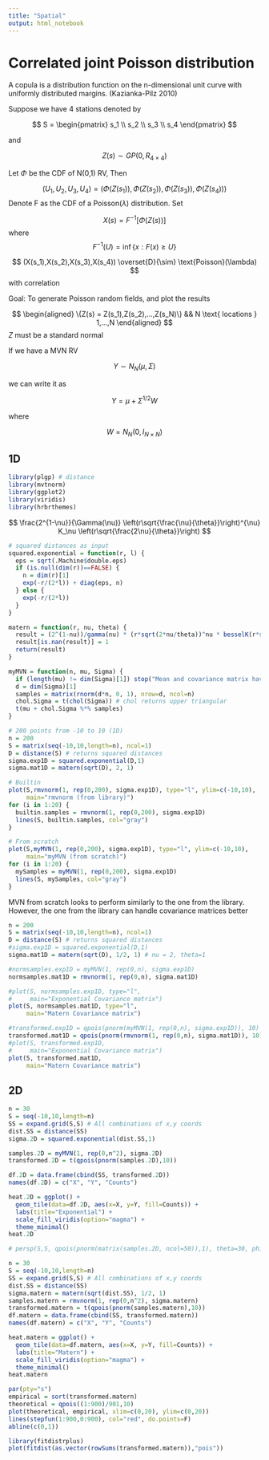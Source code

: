 ---
title: "Spatial"
output: html_notebook
---

# Correlated joint Poisson distribution

A copula is a distribution function on the n-dimensional unit curve with uniformly distributed margins. (Kazianka-Pilz 2010)

Suppose we have 4 stations denoted by

$$
S = 
\begin{pmatrix}
s_1 \\ s_2 \\ s_3 \\ s_4
\end{pmatrix}
$$

and

$$
Z(s) \sim GP(0,R_{4\times 4})
$$

Let $\Phi$ be the CDF of N(0,1) RV, Then

$$
(U_1, U_2, U_3, U_4) = \left(\Phi(Z(s_1)),\Phi(Z(s_2)),\Phi(Z(s_3)),\Phi(Z(s_4))\right)
$$
Denote F as the CDF of a Poisson($\lambda$) distribution. Set

$$
X(s) = F^{-1}[\Phi(Z(s))]
$$
where
$$
F^{-1}(U) = \inf \{x:F(x) \geq U\}
$$

$$
(X(s_1),X(s_2),X(s_3),X(s_4)) \overset{D}{\sim} \text{Poisson}(\lambda)
$$
with correlation


Goal: To generate Poisson random fields, and plot the results

$$
\begin{aligned}
\{Z(s) = Z(s_1),Z(s_2),...,Z(s_N)\} && N \text{ locations } 1,...,N 
\end{aligned}
$$
$Z$ must be a standard normal

If we have a MVN RV 

$$Y \sim N_N(\mu,\Sigma)$$

we can write it as

$$
Y = \mu + \Sigma^{1/2}W
$$

where

$$
W = N_N(0,I_{N\times N})
$$

## 1D

```{r libraries, messages="FALSE"}
library(plgp) # distance
library(mvtnorm)
library(ggplot2)
library(viridis)
library(hrbrthemes)
```
$$
\frac{2^{1-\nu}}{\Gamma(\nu)} \left(r\sqrt{\frac{\nu}{\theta}}\right)^{\nu} K_\nu \left(r\sqrt{\frac{2\nu}{\theta}}\right)
$$

```{r covariance functions}
# squared distances as input
squared.exponential = function(r, l) {
  eps = sqrt(.Machine$double.eps)
  if (is.null(dim(r))==FALSE) {
    n = dim(r)[1]
    exp(-r/(2*l)) + diag(eps, n)
  } else {
    exp(-r/(2*l))
  }
}

matern = function(r, nu, theta) {
  result = (2^(1-nu))/gamma(nu) * (r*sqrt(2*nu/theta))^nu * besselK(r*sqrt(2*nu/theta), nu)
  result[is.nan(result)] = 1
  return(result)
}
```

```{r myMVN function}
myMVN = function(n, mu, Sigma) {
  if (length(mu) != dim(Sigma)[1]) stop("Mean and covariance matrix have non-conforming size")
  d = dim(Sigma)[1]
  samples = matrix(rnorm(d*n, 0, 1), nrow=d, ncol=n)
  chol.Sigma = t(chol(Sigma)) # chol returns upper triangular
  t(mu + chol.Sigma %*% samples)
}
```

```{r data}
# 200 points from -10 to 10 (1D)
n = 200
S = matrix(seq(-10,10,length=n), ncol=1)
D = distance(S) # returns squared distances
sigma.exp1D = squared.exponential(D,1)
sigma.mat1D = matern(sqrt(D), 2, 1)
```

```{r differences}
# Builtin
plot(S,rmvnorm(1, rep(0,200), sigma.exp1D), type="l", ylim=c(-10,10),
     main="rmvnorm (from library)")
for (i in 1:20) {
  builtin.samples = rmvnorm(1, rep(0,200), sigma.exp1D)
  lines(S, builtin.samples, col="gray")
}

# From scratch
plot(S,myMVN(1, rep(0,200), sigma.exp1D), type="l", ylim=c(-10,10),
     main="myMVN (from scratch)")
for (i in 1:20) {
  mySamples = myMVN(1, rep(0,200), sigma.exp1D)
  lines(S, mySamples, col="gray")
}

```

MVN from scratch looks to perform similarly to the one from the library. However, the one from the library can handle covariance matrices better


```{r}
n = 200
S = matrix(seq(-10,10,length=n), ncol=1)
D = distance(S) # returns squared distances
#sigma.exp1D = squared.exponential(D,1)
sigma.mat1D = matern(sqrt(D), 1/2, 1) # nu = 2, theta=1

#normsamples.exp1D = myMVN(1, rep(0,n), sigma.exp1D)
normsamples.mat1D = rmvnorm(1, rep(0,n), sigma.mat1D)

#plot(S, normsamples.exp1D, type="l",
#     main="Exponential Covariance matrix")
plot(S, normsamples.mat1D, type="l",
     main="Matern Covariance matrix")

#transformed.exp1D = qpois(pnorm(myMVN(1, rep(0,n), sigma.exp1D)), 10)
transformed.mat1D = qpois(pnorm(rmvnorm(1, rep(0,n), sigma.mat1D)), 10)
#plot(S, transformed.exp1D,
#     main="Exponential Covariance matrix")
plot(S, transformed.mat1D,
     main="Matern Covariance matrix")
```


## 2D

```{r Exponential covariance 2D}
n = 30
S = seq(-10,10,length=n)
SS = expand.grid(S,S) # All combinations of x,y coords
dist.SS = distance(SS)
sigma.2D = squared.exponential(dist.SS,1)

samples.2D = myMVN(1, rep(0,n^2), sigma.2D)
transformed.2D = t(qpois(pnorm(samples.2D),10))

df.2D = data.frame(cbind(SS, transformed.2D))
names(df.2D) = c("X", "Y", "Counts")

heat.2D = ggplot() +
  geom_tile(data=df.2D, aes(x=X, y=Y, fill=Counts)) +
  labs(title="Exponential") +
  scale_fill_viridis(option="magma") +
  theme_minimal()
heat.2D

# persp(S,S, qpois(pnorm(matrix(samples.2D, ncol=50)),1), theta=30, phi=30)
```

```{r Matern covariance 2D}
n = 30
S = seq(-10,10,length=n)
SS = expand.grid(S,S) # All combinations of x,y coords
dist.SS = distance(SS)
sigma.matern = matern(sqrt(dist.SS), 1/2, 1)
samples.matern = rmvnorm(1, rep(0,n^2), sigma.matern)
transformed.matern = t(qpois(pnorm(samples.matern),10))
df.matern = data.frame(cbind(SS, transformed.matern))
names(df.matern) = c("X", "Y", "Counts")

heat.matern = ggplot() +
  geom_tile(data=df.matern, aes(x=X, y=Y, fill=Counts)) +
  labs(title="Matern") +
  scale_fill_viridis(option="magma") +
  theme_minimal()
heat.matern
```

```{r}
par(pty="s")
empirical = sort(transformed.matern)
theoretical = qpois((1:900)/901,10)
plot(theoretical, empirical, xlim=c(0,20), ylim=c(0,20))
lines(stepfun(1:900,0:900), col="red", do.points=F)
abline(c(0,1))
```


```{r}
library(fitdistrplus)
plot(fitdist(as.vector(rowSums(transformed.matern)),"pois"))
```

